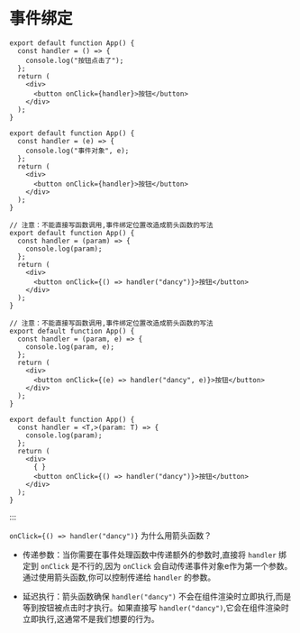 # 事件绑定



```tsx [事件绑定]
export default function App() {
  const handler = () => {
    console.log("按钮点击了");
  };
  return (
    <div>
      <button onClick={handler}>按钮</button>
    </div>
  );
}
```

```tsx [使用事件对象参数]
export default function App() {
  const handler = (e) => {
    console.log("事件对象", e);
  };
  return (
    <div>
      <button onClick={handler}>按钮</button>
    </div>
  );
}
```

```tsx [传递自定义参数]
// 注意：不能直接写函数调用,事件绑定位置改造成箭头函数的写法
export default function App() {
  const handler = (param) => {
    console.log(param);
  };
  return (
    <div>
      <button onClick={() => handler("dancy")}>按钮</button>
    </div>
  );
}
```

```tsx [同时传递事件对象和自定义参数]
// 注意：不能直接写函数调用,事件绑定位置改造成箭头函数的写法
export default function App() {
  const handler = (param, e) => {
    console.log(param, e);
  };
  return (
    <div>
      <button onClick={(e) => handler("dancy", e)}>按钮</button>
    </div>
  );
}
```

```tsx [范型函数]
export default function App() {
  const handler = <T,>(param: T) => {
    console.log(param);
  };
  return (
    <div>
      { }
      <button onClick={() => handler("dancy")}>按钮</button>
    </div>
  );
}
```

:::

`onClick={() => handler("dancy")}` 为什么用箭头函数？

- 传递参数：当你需要在事件处理函数中传递额外的参数时,直接将 `handler` 绑定到 `onClick` 是不行的,因为 `onClick` 会自动传递事件对象e作为第一个参数。通过使用箭头函数,你可以控制传递给 `handler` 的参数。

- 延迟执行：箭头函数确保 `handler("dancy")` 不会在组件渲染时立即执行,而是等到按钮被点击时才执行。如果直接写 `handler("dancy")`,它会在组件渲染时立即执行,这通常不是我们想要的行为。